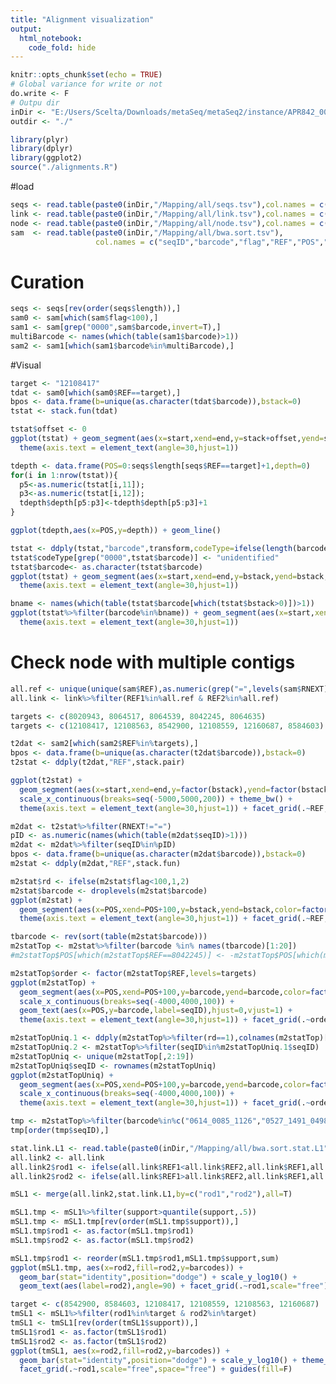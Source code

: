 ```yaml
---
title: "Alignment visualization"
output:
  html_notebook:
    code_fold: hide
---
```


```r
knitr::opts_chunk$set(echo = TRUE)
# Global variance for write or not
do.write <- F
# Outpu dir
inDir <- "E:/Users/Scelta/Downloads/metaSeq/metaSeq2/instance/APR842_00"
outdir <- "./"

library(plyr)
library(dplyr)
library(ggplot2)
source("./alignments.R")
```

#load
```r
seqs <- read.table(paste0(inDir,"/Mapping/all/seqs.tsv"),col.names = c("REF","length"))
link <- read.table(paste0(inDir,"/Mapping/all/link.tsv"),col.names = c("type","REF1","dir1","REF2","dir2","score"))
node <- read.table(paste0(inDir,"/Mapping/all/node.tsv"),col.names = c("type","NODE","REFs","commit"))
sam  <- read.table(paste0(inDir,"/Mapping/all/bwa.sort.tsv"),
                   col.names = c("seqID","barcode","flag","REF","POS","MAPQ","CIGAR","RNEXT","PNEXT","TLEN"))
```

# Curation
```r
seqs <- seqs[rev(order(seqs$length)),]
sam0 <- sam[which(sam$flag<100),]
sam1 <- sam[grep("0000",sam$barcode,invert=T),]
multiBarcode <- names(which(table(sam1$barcode)>1))
sam2 <- sam1[which(sam1$barcode%in%multiBarcode),]
```

#Visual
```r
target <- "12108417"
tdat <- sam0[which(sam0$REF==target),]
bpos <- data.frame(b=unique(as.character(tdat$barcode)),bstack=0)
tstat <- stack.fun(tdat)
```


```r
tstat$offset <- 0
ggplot(tstat) + geom_segment(aes(x=start,xend=end,y=stack+offset,yend=stack+offset)) + 
  theme(axis.text = element_text(angle=30,hjust=1))
```
```r
tdepth <- data.frame(POS=0:seqs$length[seqs$REF==target]+1,depth=0)
for(i in 1:nrow(tstat)){
  p5<-as.numeric(tstat[i,11]);
  p3<-as.numeric(tstat[i,12]);
  tdepth$depth[p5:p3]<-tdepth$depth[p5:p3]+1
}

ggplot(tdepth,aes(x=POS,y=depth)) + geom_line()
```

```r
tstat <- ddply(tstat,"barcode",transform,codeType=ifelse(length(barcode)>1,"multiple","unique"))
tstat$codeType[grep("0000",tstat$barcode)] <- "unidentified"
tstat$barcode<- as.character(tstat$barcode)
ggplot(tstat) + geom_segment(aes(x=start,xend=end,y=bstack,yend=bstack,color=codeType),size=1) + 
  theme(axis.text = element_text(angle=30,hjust=1))
```

```r
bname <- names(which(table(tstat$barcode[which(tstat$bstack>0)])>1))
ggplot(tstat%>%filter(barcode%in%bname)) + geom_segment(aes(x=start,xend=end,y=bstack,yend=bstack)) + 
  theme(axis.text = element_text(angle=30,hjust=1))
```

# Check node with multiple contigs
```r
all.ref <- unique(unique(sam$REF),as.numeric(grep("=",levels(sam$RNEXT),value = T,invert = T)))
all.link <- link%>%filter(REF1%in%all.ref & REF2%in%all.ref)

targets <- c(8020943, 8064517, 8064539, 8042245, 8064635)
targets <- c(12108417, 12108563, 8542900, 12108559, 12160687, 8584603)

t2dat <- sam2[which(sam2$REF%in%targets),]
bpos <- data.frame(b=unique(as.character(t2dat$barcode)),bstack=0)
t2stat <- ddply(t2dat,"REF",stack.pair)

ggplot(t2stat) + 
  geom_segment(aes(x=start,xend=end,y=factor(bstack),yend=factor(bstack)),size=1.5,alpha=.1) + 
  scale_x_continuous(breaks=seq(-5000,5000,200)) + theme_bw() +
  theme(axis.text = element_text(angle=30,hjust=1)) + facet_grid(.~REF,scale="free",space ="free")
```

```r
m2dat <- t2stat%>%filter(RNEXT!="=")
pID <- as.numeric(names(which(table(m2dat$seqID)>1)))
m2dat <- m2dat%>%filter(seqID%in%pID)
bpos <- data.frame(b=unique(as.character(m2dat$barcode)),bstack=0)
m2stat <- ddply(m2dat,"REF",stack.fun)

m2stat$rd <- ifelse(m2stat$flag<100,1,2)
m2stat$barcode <- droplevels(m2stat$barcode)
ggplot(m2stat) + 
  geom_segment(aes(x=POS,xend=POS+100,y=bstack,yend=bstack,color=factor(rd)),size=1) +  ylim(c(0,10)) +
  theme(axis.text = element_text(angle=30,hjust=1)) + facet_grid(.~REF,scale="free",space ="free") 
```
```r
tbarcode <- rev(sort(table(m2stat$barcode)))
m2statTop <- m2stat%>%filter(barcode %in% names(tbarcode)[1:20])
#m2statTop$POS[which(m2statTop$REF==8042245)] <- -m2statTop$POS[which(m2statTop$REF==8042245)] - 100

m2statTop$order <- factor(m2statTop$REF,levels=targets)
ggplot(m2statTop) + 
  geom_segment(aes(x=POS,xend=POS+100,y=barcode,yend=barcode,color=factor(seqID),linetype=factor(rd)),alpha=.5,size=2) +  
  scale_x_continuous(breaks=seq(-4000,4000,100)) +
  geom_text(aes(x=POS,y=barcode,label=seqID),hjust=0,vjust=1) +
  theme(axis.text = element_text(angle=30,hjust=1)) + facet_grid(.~order,scale="free",space ="free") + guides(color=F)
```

```r

m2statTopUniq.1 <- ddply(m2statTop%>%filter(rd==1),colnames(m2statTop)[2:19],summarise,seqID=min(seqID))
m2statTopUniq.2 <- m2statTop%>%filter(seqID%in%m2statTopUniq.1$seqID)
m2statTopUniq <- unique(m2statTop[,2:19])
m2statTopUniq$seqID <- rownames(m2statTopUniq)
ggplot(m2statTopUniq) + 
  geom_segment(aes(x=POS,xend=POS+100,y=barcode,yend=barcode,color=factor(seqID),linetype=factor(rd)),alpha=.5,size=2) +  
  scale_x_continuous(breaks=seq(-4000,4000,100)) +
  theme(axis.text = element_text(angle=30,hjust=1)) + facet_grid(.~order,scale="free",space ="free") + guides(color=F)
```


```r
tmp <- m2statTop%>%filter(barcode%in%c("0614_0085_1126","0527_1491_0498","0385_1240_0773","0296_1227_1186"))
tmp[order(tmp$seqID),]
```


```r
stat.link.L1 <- read.table(paste0(inDir,"/Mapping/all/bwa.sort.stat.L1"),col.names = c("rod1","rod2","barcodes","support","subtotal"))
all.link2 <- all.link
all.link2$rod1 <- ifelse(all.link$REF1<all.link$REF2,all.link$REF1,all.link$REF2)
all.link2$rod2 <- ifelse(all.link$REF1>all.link$REF2,all.link$REF1,all.link$REF2)

mSL1 <- merge(all.link2,stat.link.L1,by=c("rod1","rod2"),all=T)

mSL1.tmp <- mSL1%>%filter(support>quantile(support,.5))
mSL1.tmp <- mSL1.tmp[rev(order(mSL1.tmp$support)),]
mSL1.tmp$rod1 <- as.factor(mSL1.tmp$rod1)
mSL1.tmp$rod2 <- as.factor(mSL1.tmp$rod2)

mSL1.tmp$rod1 <- reorder(mSL1.tmp$rod1,mSL1.tmp$support,sum)
ggplot(mSL1.tmp, aes(x=rod2,fill=rod2,y=barcodes)) + 
  geom_bar(stat="identity",position="dodge") + scale_y_log10() + 
  geom_text(aes(label=rod2),angle=90) + facet_grid(.~rod1,scale="free")
```

```r
target <- c(8542900, 8584603, 12108417, 12108559, 12108563, 12160687)
tmSL1 <- mSL1%>%filter(rod1%in%target & rod2%in%target)
tmSL1 <- tmSL1[rev(order(tmSL1$support)),]
tmSL1$rod1 <- as.factor(tmSL1$rod1)
tmSL1$rod2 <- as.factor(tmSL1$rod2)
ggplot(tmSL1, aes(x=rod2,fill=rod2,y=barcodes)) + 
  geom_bar(stat="identity",position="dodge") + scale_y_log10() + theme_bw() +
  facet_grid(.~rod1,scale="free",space="free") + guides(fill=F)
```

